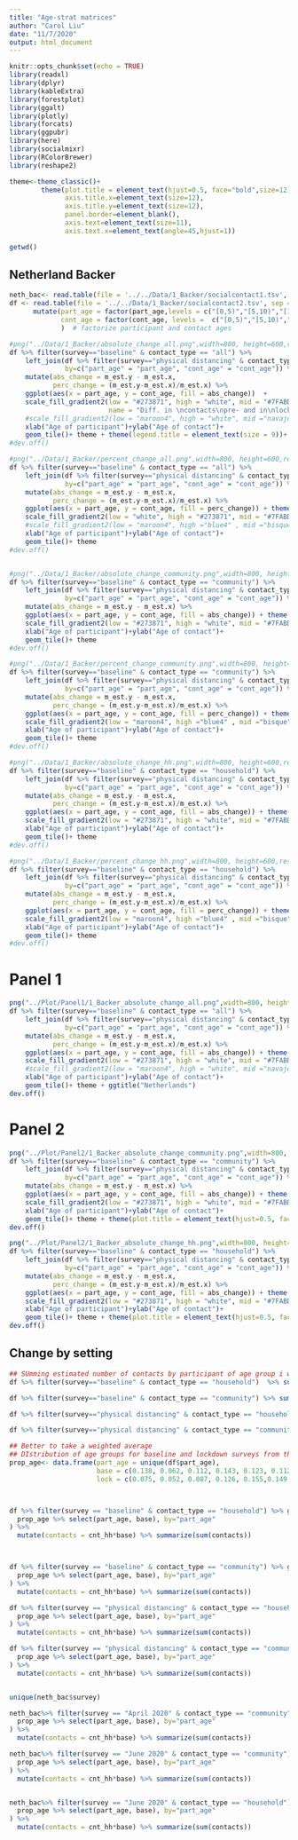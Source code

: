 ```yaml
---
title: "Age-strat matrices"
author: "Carol Liu"
date: "11/7/2020"
output: html_document
---
```

```r
knitr::opts_chunk$set(echo = TRUE)
library(readxl)
library(dplyr)
library(kableExtra)
library(forestplot)
library(ggalt)
library(plotly)
library(forcats)
library(ggpubr)
library(here)
library(socialmixr)
library(RColorBrewer)
library(reshape2)

theme<-theme_classic()+
        theme(plot.title = element_text(hjust=0.5, face="bold",size=12),
              axis.title.x=element_text(size=12),
              axis.title.y=element_text(size=12),
              panel.border=element_blank(),
              axis.text=element_text(size=11),
              axis.text.x=element_text(angle=45,hjust=1))

getwd()
```
## Netherland Backer
```r
neth_bac<- read.table(file = '../../Data/1_Backer/socialcontact1.tsv', sep = '\t', header = TRUE)
df <- read.table(file = '../../Data/1_Backer/socialcontact2.tsv', sep = '\t', header = TRUE) %>%
      mutate(part_age = factor(part_age,levels = c("[0,5)","[5,10)","[10,20)","[20,30)","[30,40)","[40,50)","[50,60)","[60,70)","[70,80)","[80,Inf]")),
             cont_age = factor(cont_age, levels =  c("[0,5)","[5,10)","[10,20)","[20,30)","[30,40)","[40,50)","[50,60)","[60,70)","[70,80)","[80,Inf]"))
             )  # factorize participant and contact ages

#png("../Data/1_Backer/absolute_change_all.png",width=800, height=600,res=150)
df %>% filter(survey=="baseline" & contact_type == "all") %>%
    left_join(df %>% filter(survey=="physical distancing" & contact_type=="all"),
              by=c("part_age" = "part_age", "cont_age" = "cont_age")) %>%
    mutate(abs_change = m_est.y - m_est.x,
           perc_change = (m_est.y-m_est.x)/m_est.x) %>%
    ggplot(aes(x = part_age, y = cont_age, fill = abs_change))  + 
    scale_fill_gradient2(low = "#273871", high = "white", mid = "#7FABD3", midpoint = -5, limit = c(-10,0),
                         name = "Diff. in \ncontacts\npre- and in\nlockdown")+
    #scale_fill_gradient2(low = "maroon4", high = "white", mid ="navajowhite2", midpoint = -5, limit =  c(-10,0))+
    xlab("Age of participant")+ylab("Age of contact")+
    geom_tile()+ theme + theme(legend.title = element_text(size = 9))+ ggtitle("Netherlands")
#dev.off()

#png("../Data/1_Backer/percent_change_all.png",width=800, height=600,res=150)
df %>% filter(survey=="baseline" & contact_type == "all") %>%
    left_join(df %>% filter(survey=="physical distancing" & contact_type=="all"),
              by=c("part_age" = "part_age", "cont_age" = "cont_age")) %>%
    mutate(abs_change = m_est.y - m_est.x,
           perc_change = (m_est.y-m_est.x)/m_est.x) %>%
    ggplot(aes(x = part_age, y = cont_age, fill = perc_change)) + theme(legend.position = "bottom") + 
    scale_fill_gradient2(low = "white", high = "#273871", mid = "#7FABD3", midpoint = 0.5, limit = c(0,1))+
    #scale_fill_gradient2(low = "maroon4", high ="blue4" , mid ="bisque", midpoint = 0, limit =  c(-1,1))+
    xlab("Age of participant")+ylab("Age of contact")+
    geom_tile()+ theme
#dev.off()


#png("../Data/1_Backer/absolute_change_community.png",width=800, height=600,res=150)
df %>% filter(survey=="baseline" & contact_type == "community") %>%
    left_join(df %>% filter(survey=="physical distancing" & contact_type=="community"),
              by=c("part_age" = "part_age", "cont_age" = "cont_age")) %>%
    mutate(abs_change = m_est.y - m_est.x) %>%
    ggplot(aes(x = part_age, y = cont_age, fill = abs_change)) + theme(legend.position = "bottom") + 
    scale_fill_gradient2(low = "#273871", high = "white", mid = "#7FABD3", midpoint = -5, limit = c(-10,0))+
    xlab("Age of participant")+ylab("Age of contact")+
    geom_tile()+ theme
#dev.off()

#png("../Data/1_Backer/percent_change_community.png",width=800, height=600,res=150)
df %>% filter(survey=="baseline" & contact_type == "community") %>%
    left_join(df %>% filter(survey=="physical distancing" & contact_type=="community"),
              by=c("part_age" = "part_age", "cont_age" = "cont_age")) %>%
    mutate(abs_change = m_est.y - m_est.x,
           perc_change = (m_est.y-m_est.x)/m_est.x) %>%
    ggplot(aes(x = part_age, y = cont_age, fill = perc_change)) + theme(legend.position = "bottom") + 
    scale_fill_gradient2(low = "maroon4", high ="blue4" , mid ="bisque", midpoint = 0, limit =  c(-1,1))+
    xlab("Age of participant")+ylab("Age of contact")+
    geom_tile()+ theme
#dev.off()

#png("../Data/1_Backer/absolute_change_hh.png",width=800, height=600,res=150)
df %>% filter(survey=="baseline" & contact_type == "household") %>%
    left_join(df %>% filter(survey=="physical distancing" & contact_type=="household"),
              by=c("part_age" = "part_age", "cont_age" = "cont_age")) %>%
    mutate(abs_change = m_est.y - m_est.x,
           perc_change = (m_est.y-m_est.x)/m_est.x) %>%
    ggplot(aes(x = part_age, y = cont_age, fill = abs_change)) + theme(legend.position = "bottom") + 
    scale_fill_gradient2(low = "#273871", high = "white", mid = "#7FABD3", midpoint = -2.5, limit = c(-5,0.2))+
    xlab("Age of participant")+ylab("Age of contact")+
    geom_tile()+ theme
#dev.off()

#png("../Data/1_Backer/percent_change_hh.png",width=800, height=600,res=150)
df %>% filter(survey=="baseline" & contact_type == "household") %>%
    left_join(df %>% filter(survey=="physical distancing" & contact_type=="household"),
              by=c("part_age" = "part_age", "cont_age" = "cont_age")) %>%
    mutate(abs_change = m_est.y - m_est.x,
           perc_change = (m_est.y-m_est.x)/m_est.x) %>%
    ggplot(aes(x = part_age, y = cont_age, fill = perc_change)) + theme(legend.position = "bottom") + 
    scale_fill_gradient2(low = "maroon4", high ="blue4" , mid ="bisque", midpoint = 0, limit = c(-1,1))+
    xlab("Age of participant")+ylab("Age of contact")+
    geom_tile()+ theme
#dev.off()

```
# Panel 1
```r
png("../Plot/Panel1/1_Backer_absolute_change_all.png",width=800, height=600,res=150)
df %>% filter(survey=="baseline" & contact_type == "all") %>%
    left_join(df %>% filter(survey=="physical distancing" & contact_type=="all"),
              by=c("part_age" = "part_age", "cont_age" = "cont_age")) %>%
    mutate(abs_change = m_est.y - m_est.x,
           perc_change = (m_est.y-m_est.x)/m_est.x) %>%
    ggplot(aes(x = part_age, y = cont_age, fill = abs_change)) + theme(legend.position = "bottom") + 
    scale_fill_gradient2(low = "#273871", high = "white", mid = "#7FABD3", midpoint = -5, limit = c(-10,0))+
    #scale_fill_gradient2(low = "maroon4", high = "white", mid ="navajowhite2", midpoint = -5, limit =  c(-10,0))+
    xlab("Age of participant")+ylab("Age of contact")+
    geom_tile()+ theme + ggtitle("Netherlands")
dev.off()
```
# Panel 2
```r
png("../Plot/Panel2/1_Backer_absolute_change_community.png",width=800, height=600,res=150)
df %>% filter(survey=="baseline" & contact_type == "community") %>%
    left_join(df %>% filter(survey=="physical distancing" & contact_type=="community"),
              by=c("part_age" = "part_age", "cont_age" = "cont_age")) %>%
    mutate(abs_change = m_est.y - m_est.x) %>%
    ggplot(aes(x = part_age, y = cont_age, fill = abs_change)) + theme(legend.position = "bottom") + 
    scale_fill_gradient2(low = "#273871", high = "white", mid = "#7FABD3", midpoint = -4, limit = c(-8,0))+
    xlab("Age of participant")+ylab("Age of contact")+
    geom_tile()+ theme + theme(plot.title = element_text(hjust=0.5, face="bold",size=10)) +ggtitle("Community")
dev.off()

png("../Plot/Panel2/1_Backer_absolute_change_hh.png",width=800, height=600,res=150)
df %>% filter(survey=="baseline" & contact_type == "household") %>%
    left_join(df %>% filter(survey=="physical distancing" & contact_type=="household"),
              by=c("part_age" = "part_age", "cont_age" = "cont_age")) %>%
    mutate(abs_change = m_est.y - m_est.x,
           perc_change = (m_est.y-m_est.x)/m_est.x) %>%
    ggplot(aes(x = part_age, y = cont_age, fill = abs_change)) + theme(legend.position = "bottom") + 
    scale_fill_gradient2(low = "#273871", high = "white", mid = "#7FABD3", midpoint = -4, limit = c(-8,0.2))+
    xlab("Age of participant")+ylab("Age of contact")+
    geom_tile()+ theme + theme(plot.title = element_text(hjust=0.5, face="bold",size=10)) +ggtitle("Household")
dev.off()
```


## Change by setting
```r
## SUmming estimated number of contacts by participant of age group i with all participants of age group j and then taking an average
df %>% filter(survey=="baseline" & contact_type == "household")  %>% summarize(cnt_hh = sum(m_est)/10)

df %>% filter(survey=="baseline" & contact_type == "community") %>% summarize(cnt_comm = sum(m_est)/10)

df %>% filter(survey=="physical distancing" & contact_type == "household")  %>% summarize(cnt_hh = sum(m_est)/10)

df %>% filter(survey=="physical distancing" & contact_type == "community") %>% summarize(cnt_comm = sum(m_est)/10)

## Better to take a weighted average
## DIstribution of age groups for baseline and lockdown surveys from the preprint
prop_age<- data.frame(part_age = unique(df$part_age),
                      base = c(0.138, 0.062, 0.112, 0.143, 0.123, 0.112, 0.104, 0.115, 0.075, 0.016),
                      lock = c(0.075, 0.052, 0.087, 0.126, 0.155,0.149, 0.157,0.116, 0.072, 0.011))



df %>% filter(survey == "baseline" & contact_type == "household") %>% group_by(part_age) %>% summarize(cnt_hh= sum(m_est)) %>% left_join(
  prop_age %>% select(part_age, base), by="part_age"
) %>%
  mutate(contacts = cnt_hh*base) %>% summarize(sum(contacts))



df %>% filter(survey == "baseline" & contact_type == "community") %>% group_by(part_age) %>% summarize(cnt_hh= sum(m_est)) %>% left_join(
  prop_age %>% select(part_age, base), by="part_age"
) %>%
  mutate(contacts = cnt_hh*base) %>% summarize(sum(contacts))

df %>% filter(survey == "physical distancing" & contact_type == "household") %>% group_by(part_age) %>% summarize(cnt_hh= sum(m_est)) %>% left_join(
  prop_age %>% select(part_age, base), by="part_age"
) %>%
  mutate(contacts = cnt_hh*base) %>% summarize(sum(contacts))

df %>% filter(survey == "physical distancing" & contact_type == "community") %>% group_by(part_age) %>% summarize(cnt_hh= sum(m_est)) %>% left_join(
  prop_age %>% select(part_age, base), by="part_age"
) %>%
  mutate(contacts = cnt_hh*base) %>% summarize(sum(contacts))


unique(neth_bac$survey)

neth_bac%>% filter(survey == "April 2020" & contact_type == "community") %>% group_by(part_age) %>% summarize(cnt_hh= sum(m_est)) %>% left_join(
  prop_age %>% select(part_age, base), by="part_age"
) %>%
  mutate(contacts = cnt_hh*base) %>% summarize(sum(contacts))

neth_bac%>% filter(survey == "June 2020" & contact_type == "community") %>% group_by(part_age) %>% summarize(cnt_hh= sum(m_est)) %>% left_join(
  prop_age %>% select(part_age, base), by="part_age"
) %>%
  mutate(contacts = cnt_hh*base) %>% summarize(sum(contacts))


neth_bac%>% filter(survey == "June 2020" & contact_type == "household") %>% group_by(part_age) %>% summarize(cnt_hh= sum(m_est)) %>% left_join(
  prop_age %>% select(part_age, base), by="part_age"
) %>%
  mutate(contacts = cnt_hh*base) %>% summarize(sum(contacts))

```

